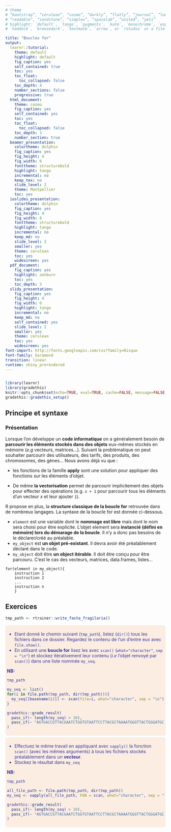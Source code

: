```yaml
---
# theme
# “bootstrap”, “cerulean”, “cosmo”, “darkly”, “flatly”, “journal”, “lumen”, “paper”, 
# “readable”, “sandstone”, “simplex”, “spacelab”, “united”, “yeti”
# highlight: `default`, `tango`, `pygments`, `kate`, `monochrome`, `espresso`, `zenburn`, 
# `haddock`, `breezedark`, `textmate`, `arrow`, or `rstudio` or a file with extension `.theme`.

title: "Boucles for"
output:
  learnr::tutorial:
    theme: default
    highlight: default
    fig_caption: yes
    self_contained: true
    toc: yes
    toc_float: 
      toc_collapsed: false
    toc_depth: 4
    number_sections: false
    progressive: true
  html_document:
    theme: cosmo
    fig_caption: yes
    self_contained: yes
    toc: yes
    toc_float: 
      toc_collapsed: false
    toc_depth: 3
    number_section: true
  beamer_presentation:
    colortheme: dolphin
    fig_caption: yes
    fig_height: 4
    fig_width: 6
    fonttheme: structurebold
    highlight: tango
    incremental: no
    keep_tex: no
    slide_level: 2
    theme: Montpellier
    toc: yes
  ioslides_presentation:
    colortheme: dolphin
    fig_caption: yes
    fig_height: 4
    fig_width: 6
    fonttheme: structurebold
    highlight: tango
    incremental: no
    keep_md: no
    slide_level: 2
    smaller: yes
    theme: cerulean
    toc: yes
    widescreen: yes
  pdf_document:
    fig_caption: yes
    highlight: zenburn
    toc: yes
    toc_depth: 3
  slidy_presentation:
    fig_caption: yes
    fig_height: 4
    fig_width: 6
    highlight: tango
    incremental: no
    keep_md: no
    self_contained: yes
    slide_level: 2
    smaller: yes
    theme: cerulean
    toc: yes
    widescreen: yes
font-import: http://fonts.googleapis.com/css?family=Risque
font-family: Garamond
transition: linear
runtime: shiny_prerendered
---
```


<!--  
Here the parameters about the documents.
https://www.rstudio.com/wp-content/uploads/2015/03/rmarkdown-reference.pdf 
--> 


```css

```

<script language="JavaScript" type="text/javascript">
          
          function sizeTbl2(h,i) {
          var tbl = document.getElementById("section-" + i);
          tbl.style.display = h;
          }

</script>



<style>
.exo {
  border-radius: 5px;
  margin-top: 5px;
  margin-bottom: 5px;
  padding-top: 5px;
  padding-bottom: 5px;
  padding-left: 5px;
  padding-right: 5px;
  background-color: #fcede3;
  color: rgb(51, 51,153);
}
.tips {
       padding-top: 5px;
       padding-bottom: 5px;
       padding-left: 5px;
       padding-right: 5px;
       border: 1px dashed #2f6fab;
       background-color: #EEFFEE;
}
.solution {
            margin-top: 5px;
            margin-bottom: 5px;
            padding-top: 5px;
            padding-bottom: 5px;
            padding-left: 5px;
            padding-right: 5px;
            border: 1px dashed #FFFFFF;
            background-color: #EEEEFF;
            color: #0000BB;
            font-size: 11px;
}
</style>


```r
library(learnr)
library(gradethis)
knitr::opts_chunk$set(echo=TRUE, eval=TRUE, cache=FALSE, message=FALSE, warning=FALSE, comment="")
gradethis::gradethis_setup()
```

## Principe et syntaxe

### Présentation

Lorsque l'on développe un **code informatique** on a généralement besoin de **parcourir les éléments stockés dans des objets** eux-mêmes stockés en mémoire (*e.g* vecteurs, matrices...). Suivant la problématique on peut souhaiter parcourir des utilisateurs, des tarifs, des produits, des chromosomes, des gènes... Nous avons déjà vu que :

- les fonctions de la famille **apply** sont une solution pour appliquer des fonctions sur les éléments d'objet. 

- De même **la vectorisation** permet de parcourir implicitement des objets pour effecter des opérations (e.g. `x + 1` pour parcourir tous les éléments d'un vecteur $x$ et leur ajouter `1`).

R propose en plus, la **structure classique de la boucle for** retrouvée dans de nombreux langages. La syntaxe de la boucle for est donnée ci-dessous. 

  - `element` est une variable dont le **nommage est libre** mais dont le nom sera choisi pour être explicite. L'objet element sera **instancié (défini en mémoire) lors du démarage de la boucle**. Il n'y a donc pas besoins de le déclarer/créé au préalable. 
  - `my_object` est **un objet pré-existant**. Il devra avoir été préalablement déclaré dans le code. 
  - `my_object` doit être **un object itérable**. Il doit être conçu pour être parcouru. C'est le cas des vecteurs, matrices, data.frames, listes... 

```
for(element in my_object){ 
    instruction 1
    instruction 2
    ...
    instruction n
    }
```

## Exercices

```r
tmp_path <- rtrainer::write_fasta_fragilaria()
```

<div class="exo">

- Etant donné le chemin suivant (`tmp_path`), listez (`dir()`) tous les fichiers dans ce dossier. Regardez le contenu de l'un d'entre eux avec `file.show()`. 
- En utilisant une **boucle for** lisez les avec `scan()` (`what="character"`, `sep = "\n"`) et stockez itérativement leur contenu (*i.e* l'objet renvoyé par `scan()`) dans une liste nommée `my_seq`.

**NB:** 

```r
tmp_path
```

```r
my_seq <- list()
for(i in file.path(tmp_path, dir(tmp_path))){
  my_seq[[basename(i)]] <- scan(file=i, what="character", sep = "\n")
}
```

```r
gradethis::grade_result(
  pass_if(~ length(my_seq) > 10),
  pass_if(~ "AGTGACCGTTACGAATCTGGTGTAATTCCTTACGCTAAAATGGGTTACTGGGATGCTTCATACGCTGTAAAAACTACTGA" %in% unlist(lapply(my_seq, "[", 2)))
)
```
</div>

<div class="exo">

- Effectuez le même travail en appliquant avec `sapply()` la fonction `scan()` (avec les mêmes arguments) à tous les fichiers stockés préalablement dans un **vecteur**.
- Stockez le résultat dans `my_seq`

**NB:** 

```r
tmp_path
```

```r
all_file_path <- file.path(tmp_path, dir(tmp_path))
my_seq <- sapply(all_file_path, FUN = scan, what="character", sep = "\n")
```

```r
gradethis::grade_result(
  pass_if(~ length(my_seq) > 10),
  pass_if(~ "AGTGACCGTTACGAATCTGGTGTAATTCCTTACGCTAAAATGGGTTACTGGGATGCTTCATACGCTGTAAAAACTACTGA" %in% unlist(lapply(my_seq, "[", 2)))
)
```
</div>



